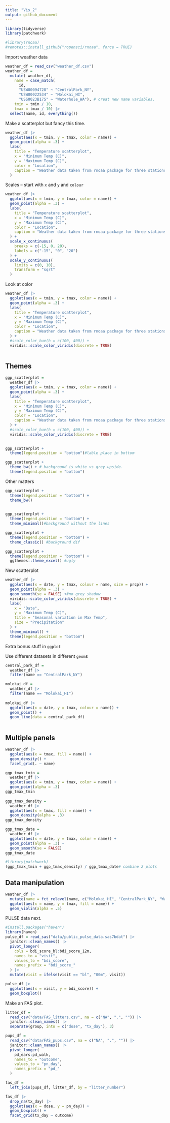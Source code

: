 ```yaml
---
title: "Vis_2"
output: github_document
---
```


```r
library(tidyverse)
library(patchwork)

#library(rnoaa)
#remotes::install_github("ropensci/rnoaa", force = TRUE)
```

Import weather data

```r
weather_df = read_csv("weather_df.csv")
weather_df = 
  mutate( weather_df,
    name = case_match(
      id, 
      "USW00094728" ~ "CentralPark_NY", 
      "USW00022534" ~ "Molokai_HI",
      "USS0023B17S" ~ "Waterhole_WA"), # creat new name variables.
    tmin = tmin / 10,
    tmax = tmax / 10) |>
  select(name, id, everything())

```

Make a scatterplot but fancy this time.

```r
weather_df |> 
  ggplot(aes(x = tmin, y = tmax, color = name)) + 
  geom_point(alpha = .3) +
  labs(
    title = "Temperature scatterplot",
    x = "Minimum Temp (C)",
    y = "Maximum Temp (C)",
    color = "Location", 
    caption = "Weather data taken from rnoaa package for three stations."
  )

```

Scales -- start with `x` and `y` and `colour`

```r
weather_df |> 
  ggplot(aes(x = tmin, y = tmax, color = name)) + 
  geom_point(alpha = .3) +
  labs(
    title = "Temperature scatterplot",
    x = "Minimum Temp (C)",
    y = "Maximum Temp (C)",
    color = "Location", 
    caption = "Weather data taken from rnoaa package for three stations."
  ) +
  scale_x_continuous(
    breaks = c(-15, 0, 20),
    labels = c("-15", "0", "20")
  ) +
  scale_y_continuous(
    limits = c(0, 10),
    transform = "sqrt"
  )
```

Look at color

```r
weather_df |> 
  ggplot(aes(x = tmin, y = tmax, color = name)) + 
  geom_point(alpha = .3) +
  labs(
    title = "Temperature scatterplot",
    x = "Minimum Temp (C)",
    y = "Maximum Temp (C)",
    color = "Location", 
    caption = "Weather data taken from rnoaa package for three stations."
  ) +
  #scale_color_hue(h = c(100, 400)) +
  viridis::scale_color_viridis(discrete = TRUE)
 
```

## Themes

```r
ggp_scatterplot = 
  weather_df |> 
  ggplot(aes(x = tmin, y = tmax, color = name)) + 
  geom_point(alpha = .3) +
  labs(
    title = "Temperature scatterplot",
    x = "Minimum Temp (C)",
    y = "Maximum Temp (C)",
    color = "Location", 
    caption = "Weather data taken from rnoaa package for three stations."
  ) +
  #scale_color_hue(h = c(100, 400)) +
  viridis::scale_color_viridis(discrete = TRUE)
 
```

```r
ggp_scatterplot +
  theme(legend.position = "bottom")#lable place in bottom

```

```r
ggp_scatterplot +
  theme_bw() + # background is white vs grey upside.
  theme(legend.position = "bottom")
```

Other matters

```r
ggp_scatterplot +
  theme(legend.position = "bottom") + 
  theme_bw()
  
```

```r
ggp_scatterplot +
  theme(legend.position = "bottom") + 
  theme_minimal()#background without the lines
```

```r
ggp_scatterplot +
  theme(legend.position = "bottom") + 
  theme_classic() #background dif
```

```r
ggp_scatterplot +
  theme(legend.position = "bottom") + 
  ggthemes::theme_excel() #ugly
```

New scatterplot

```r
weather_df |> 
  ggplot(aes(x = date, y = tmax, colour = name, size = prcp)) +
  geom_point(alpha = .3) +
  geom_smooth(se = FALSE) +#no grey shadow
  viridis::scale_color_viridis(discrete = TRUE) +
  labs(
    x = "Date",
    y = "Maximum Temp (C)",
    title = "Seasonal variation in Max Temp",
    size = "Precipitation"
  ) +
  theme_minimal() +
  theme(legend.position = "bottom")
```

Extra bonus stuff in `ggplot`

Use different datasets in different `geom`s

```r
central_park_df = 
  weather_df |> 
  filter(name == "CentralPark_NY")

molokai_df =
  weather_df |> 
  filter(name == "Molokai_HI")
  
molokai_df |> 
  ggplot(aes(x = date, y = tmax, colour = name)) +
  geom_point() +
  geom_line(data = central_park_df)
  
```

## Multiple panels

```r
weather_df |> 
  ggplot(aes(x = tmax, fill = name)) +
  geom_density() +
  facet_grid(. ~ name)
```

```r
ggp_tmax_tmin = 
  weather_df |> 
  ggplot(aes(x = tmin, y = tmax, color = name)) +
  geom_point(alpha = .3)
ggp_tmax_tmin
  
ggp_tmax_density = 
  weather_df |>
  ggplot(aes(x = tmax, fill = name)) +
  geom_density(alpha = .3) 
ggp_tmax_density

ggp_tmax_date = 
  weather_df |>
  ggplot(aes(x = date, y = tmax, color = name)) +
  geom_point(alpha = .3) +
  geom_smooth(se = FALSE)
ggp_tmax_date

#library(patchwork)
(ggp_tmax_tmin + ggp_tmax_density) / ggp_tmax_date# combine 2 plots 
```

## Data manipulation

```r
weather_df |> 
  mutate(name = fct_relevel(name, c("Molokai_HI", "CentralPark_NY", "Waterhile_WA"))) |> 
  ggplot(aes(x = name, y = tmax, fill = name)) +
  geom_violin(alpha = .5)
```

PULSE data next.

```r
#install.packages("haven")
library(haven)
pulse_df = read_sas("data/public_pulse_data.sas7bdat") |> 
  janitor::clean_names() |> 
  pivot_longer(
    cols = bdi_score_bl:bdi_score_12m,
    names_to = "visit",
    values_to = "bdi_score",
    names_prefix = "bdi_score_"
  ) |> 
  mutate(visit = ifelse(visit == "bl", "00m", visit))

pulse_df |> 
  ggplot(aes(x = visit, y = bdi_score)) +
  geom_boxplot()

```

Make an FAS plot.

```r
litter_df = 
  read_csv("data/FAS_litters.csv", na = c("NA", ".", "")) |> 
  janitor::clean_names() |>  
  separate(group, into = c("dose", "tx_day"), 3)

pups_df = 
  read_csv("data/FAS_pups.csv", na = c("NA", ".", "")) |>
  janitor::clean_names() |> 
  pivot_longer(
    pd_ears:pd_walk,
    names_to = "outcome",
    values_to = "pn_day",
    names_prefix = "pd_"
  )

fas_df = 
  left_join(pups_df, litter_df, by = "litter_number")

fas_df |> 
  drop_na(tx_day) |> 
  ggplot(aes(x = dose, y = pn_day)) +
  geom_boxplot() +
  facet_grid(tx_day ~ outcome)
  
```












